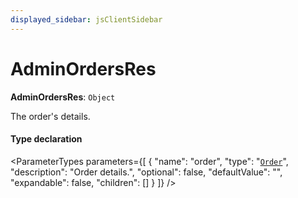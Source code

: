 ```yaml
---
displayed_sidebar: jsClientSidebar
---
```



# AdminOrdersRes

 **AdminOrdersRes**: `Object`

The order's details.

#### Type declaration

<ParameterTypes parameters={[
  {
    "name": "order",
    "type": "[`Order`](../classes/internal.Order.mdx)",
    "description": "Order details.",
    "optional": false,
    "defaultValue": "",
    "expandable": false,
    "children": []
  }
]} />
